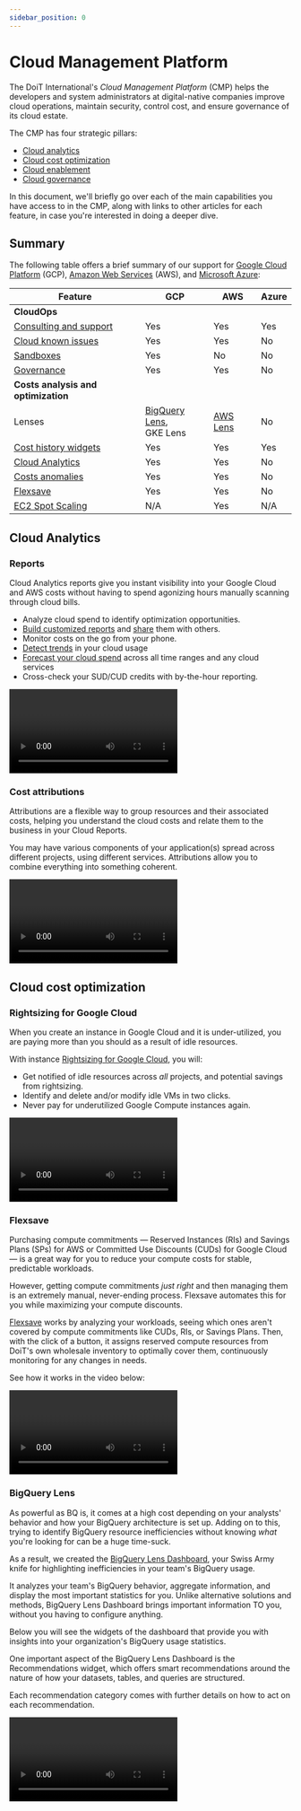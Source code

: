 ```yaml
---
sidebar_position: 0
---
```


# Cloud Management Platform

The DoiT International's _Cloud Management Platform_ (CMP) helps the developers and system administrators at digital-native companies improve cloud operations, maintain security, control cost, and ensure governance of its cloud estate.

The CMP has four strategic pillars:

- [Cloud analytics](#cloud-analytics)
- [Cloud cost optimization](#cloud-cost-optimization)
- [Cloud enablement](#cloud-enablement)
- [Cloud governance](#cloud-governance)

In this document, we'll briefly go over each of the main capabilities you have access to in the CMP, along with links to other articles for each feature, in case you're interested in doing a deeper dive.

## Summary

The following table offers a brief summary of our support for [Google Cloud Platform](https://cloud.google.com/gcp) (GCP), [Amazon Web Services](https://aws.amazon.com) (AWS), and [Microsoft Azure](https://azure.microsoft.com):

| Feature                                                                 | GCP                                                         | AWS                                 | Azure |
| ----------------------------------------------------------------------- | ----------------------------------------------------------- | ----------------------------------- | ----- |
| **CloudOps**                                                            |                                                             |                                     |       |
| [Consulting and support](./services/consulting-support/index.mdx)       | Yes                                                         | Yes                                 | Yes   |
| [Cloud known issues](./services/consulting-support/cloud-incidents.mdx) | Yes                                                         | Yes                                 | No    |
| [Sandboxes](#cloud-sandboxes)                                           | Yes                                                         | No                                  | No    |
| [Governance](#cloud-governance)                                         | Yes                                                         | Yes                                 | No    |
| **Costs analysis and optimization**                                     |                                                             |                                     |       |
| Lenses                                                                  | [BigQuery Lens](dashboards/bigquery-lens.mdx),<br/>GKE Lens | [AWS Lens](dashboards/aws-lens.mdx) | No    |
| [Cost history widgets](dashboards/widgets-overview.mdx)                 | Yes                                                         | Yes                                 | Yes   |
| [Cloud Analytics](#cloud-analytics)                                     | Yes                                                         | Yes                                 | No    |
| [Costs anomalies](#cost-anomalies)                                      | Yes                                                         | Yes                                 | No    |
| [Flexsave](flexsave/overview.mdx)                                       | Yes                                                         | Yes                                 | No    |
| [EC2 Spot Scaling](spot-scaling/overview.mdx)                           | N/A                                                         | Yes                                 | N/A   |

## Cloud Analytics

### Reports

Cloud Analytics reports give you instant visibility into your Google Cloud and AWS costs without having to spend agonizing hours manually scanning through cloud bills.

- Analyze cloud spend to identify optimization opportunities.
- [Build customized reports](cloud-analytics/create-cloud-report/index.mdx) and [share](cloud-analytics/sharing-cloud-reports.mdx) them with others.
- Monitor costs on the go from your phone.
- [Detect trends](cloud-analytics/trend-analysis.mdx) in your cloud usage
- [Forecast your cloud spend](cloud-analytics/forecasting.mdx) across all time ranges and any cloud services
- Cross-check your SUD/CUD credits with by-the-hour reporting.

<video
  type="loom"
  id="3bb89b9c624a4a52a2ecfbb61a56b4b8"
  thumb="-full-1605722125651.jpg"
/>

### Cost attributions

Attributions are a flexible way to group resources and their associated costs, helping you understand the cloud costs and relate them to the business in your Cloud Reports.

You may have various components of your application(s) spread across different projects, using different services. Attributions allow you to combine everything into something coherent.

<video
  type="loom"
  id="8d36dbd796c84d51a26b3f836226c883"
  thumb="-full-1600265350454.jpg"
/>

## Cloud cost optimization

### Rightsizing for Google Cloud

When you create an instance in Google Cloud and it is under-utilized, you are paying more than you should as a result of idle resources.

With instance [Rightsizing for Google Cloud](dashboards/rightsizing-for-google-cloud.mdx), you will:

- Get notified of idle resources across _all_ projects, and potential savings from rightsizing.
- Identify and delete and/or modify idle VMs in two clicks.
- Never pay for underutilized Google Compute instances again.

<video
  type="loom"
  id="cecfc1a7f3d84240a5be922e27c0ac56"
  thumb="-full-1602767610725.jpg"
/>

### Flexsave

Purchasing compute commitments &mdash; Reserved Instances (RIs) and Savings Plans (SPs) for AWS or Committed Use Discounts (CUDs) for Google Cloud &mdash; is a great way for you to reduce your compute costs for stable, predictable workloads.

However, getting compute commitments _just right_ and then managing them is an extremely manual, never-ending process. Flexsave automates this for you while maximizing your compute discounts.

[Flexsave](flexsave/overview.mdx) works by analyzing your workloads, seeing which ones aren't covered by compute commitments like CUDs, RIs, or Savings Plans. Then, with the click of a button, it assigns reserved compute resources from DoiT's own wholesale inventory to optimally cover them, continuously monitoring for any changes in needs.

See how it works in the video below:

<video
  type="loom"
  id="b3a232a312c24735aead19d02df4c50f"
  thumb="-00001.gif"
/>

### BigQuery Lens

As powerful as BQ is, it comes at a high cost depending on your analysts' behavior and how your BigQuery architecture is set up. Adding on to this, trying to identify BigQuery resource inefficiencies without knowing _what_ you're looking for can be a huge time-suck.

As a result, we created the [BigQuery Lens Dashboard](dashboards/bigquery-lens.mdx), your Swiss Army knife for highlighting inefficiencies in your team's BigQuery usage.

It analyzes your team's BigQuery behavior, aggregate information, and display the most important statistics for you. Unlike alternative solutions and methods, BigQuery Lens Dashboard brings important information TO you, without you having to configure anything.

Below you will see the widgets of the dashboard that provide you with insights into your organization's BigQuery usage statistics.

One important aspect of the BigQuery Lens Dashboard is the Recommendations widget, which offers smart recommendations around the nature of how your datasets, tables, and queries are structured.

Each recommendation category comes with further details on how to act on each recommendation.

<!-- cspell: disable-next-line -->

<video type="youtube" id="7r1WfwnBAA4" />

## Cloud enablement

### Cloud sandboxes

Cloud sandboxes (or DCEs &mdash; disposable cloud environments) offer engineering teams a safe and controlled environment to run experiments, test, and build out new features without worrying about impacting production infrastructure. While easy, simply creating a new Google Cloud project cannot be considered a "complete" solution due to the lack of built-in budget management, self-service for developers, and governing policies.

Cloud Sandbox for Google Cloud gives admins and developers the governance and autonomy they both need, respectively, all while connecting to their Google Cloud Organization.

First, [create a sandbox policy](cloud-sandbox-management/configuring-a-policy-for-sandbox-accounts.mdx) to automate sandbox management. With a policy set up, you can:

- Connect to your Google Cloud billing account, organization, and IAM folder.
- Set sandbox budgets.
- Get alerts when a budget is hit, or automatically disable the billing.
- Limit the number of sandboxes per user.
- Give your sandbox names a stable naming convention.

Once a policy is created, developers are free to [create cloud sandbox environments](cloud-sandbox-management/create-gcp-sandbox-accounts.mdx) themselves. No more submitting tickets just to get a new environment provisioned by an SRE. Finally, when sandboxes are up and running, you can monitor them all from a central hub.

<video
  type="loom"
  id="2e2adffc48464c0189b87e4750e7b7d3"
  thumb="-full-1602768114753.jpg"
/>

### Cloud quota monitoring

Every cloud provider has resource quotas for things like VPCs, CPU cores, and more. If you'd like to change that quota, you can request more, and typically cloud vendors will approve it. Note: This may take hours or days.

However, sometimes your quota limits can, without warning, be hit by a surge of demand that causes you to hit those quotas. When this happens, you're forced to wait for your ticket to be addressed.

With Quota Monitoring for [Google Cloud](google-cloud/google-cloud-quotas.mdx) and [AWS](amazon-web-services/aws-quotas.mdx) you can stay on top of your cloud quotas with proactive monitoring. You'll get notified when you're approaching quotas.

This way, you'll keep services always running by adjusting limits ahead of time.

### Cost anomalies

With so many moving parts in the cloud, it's critical to keep a finger on the pulse of your costs. However, unless IT regularly monitors cloud spend, sudden spikes in resource costs can remain undetected for weeks &mdash; until the monthly bill arrives.

As a result, critical staff resources are wasted manually monitoring for and identifying the scope & source of problems.

[Cloud cost anomaly detection](anomaly-detection/cloud-anomalies.mdx) offers end-to-end **autonomous monitoring** of spikes in your AWS & Google Cloud usage & billing, seamlessly, across all your projects and services.

Available to DoiT customers right from the CMP, it also offers:

- Context-aware detection that treats each Google Cloud service uniquely.
- Advanced alerting that goes beyond static budgets & thresholds
- Fine-tune alerts by training them with your direct feedback.
- Real-time analysis of workload activity

<!-- cspell: disable-next-line -->

<video type="youtube" id="h6V7XfhsdmY" />

### Cloud support and advisory

As a DoiT International customer, you have access to 80+ battle-tested senior cloud engineers around the globe with over 200 certifications between them.

Within the CMP you can:

- Create [consulting and support requests](services/consulting-support/index.mdx)
- [Escalate](services/consulting-support/escalate.mdx) support requests
- [Share](services/consulting-support/ticket-sharing.mdx) support requests with others
- Get access to exclusive [training](services/training.mdx), [professional services](services/proserv.mdx), and [perks](services/perks.mdx)

<video
  type="loom"
  id="ec2e0bca53fc46ef80061dd96be2f1a0"
  thumb="-00001.gif"
/>

<video
  type="loom"
  id="9ff183270cb84e32817818589a80d37e"
  thumb="-full-1602767998407.jpg"
/>

## Cloud governance

### Asset management

CMP gives you complete self-service management of assets across Google Cloud, AWS, G Suite, Azure, and Office 365.

From your Asset Management screen, you can:

- View all cloud subscriptions in one place.
- [Create a new Google Cloud Billing Account](google-cloud/create-google-cloud-billing-account.mdx) and/or an [AWS account](amazon-web-services/create-an-aws-account.mdx).
- [Invite an existing AWS account](amazon-web-services/invite-existing-aws-account.mdx)
- [Purchase additional seats for G Suite](g-suite-and-workspace/purchasing-g-suite-licenses.mdx) and/or [Office 365](microsoft-office-365/purchasing-office-365-licenses.mdx) yourself.
- Automate subscription management with [auto-provisioning](g-suite-and-workspace/configure-auto-increase-for-google-workspace-subscriptions.mdx) for G Suite, guaranteeing there is an open seat at all times.
- [Tag Assets](assets-and-contracts/tag-assets.mdx) for classification and invoicing purposes (e.g. team name, cost center, location, etc.).

Additionally, you can view your order history of all licenses and subscriptions across all of your cloud products.

### Advanced billing

CMP gives you capabilities unavailable in Google Cloud or AWS to customize _precisely_ how you'd like to be billed via Billing Profiles, Invoices, and Invoice Buckets.

[**Billing Profiles**](invoices-and-payments/setting-up-a-new-billing-profile.mdx) are for when your company has different entities requiring separate invoices. For instance, you may use a different payment method or currency depending on the entity.

In the CMP, customers can create as many Billing Profiles as required, per their company's needs.

<!-- textlint-disable max-comma -->

Unlike Google Cloud or AWS (who only allow credit card payments), DoiT International customers can pay via the _Credit Card_, _Wire_, _Bill.com_, and _ACH_ options.

<!-- textlint-enable -->

[**Invoices**](invoices-and-payments/managing-invoices.mdx) across all cloud platforms and their current statuses can be easily accessed using the CMP.

From the Invoices page, you can:

- Click on an invoice to view a detailed breakdown.
- Download invoices.
- Sort invoices by billing profile, cloud service, date, etc.
- Get an at-a-glance look at the invoice status, the product it's referencing, and the total/balance.

Any tags placed on assets will also appear in invoices so you can more easily identify invoice items.

[**Invoice Bucketing**](invoices-and-payments/changing-invoice-settings.mdx) lets you create custom "buckets" and assign specific assets to those buckets.

This is especially useful when you have different cost centers such as R\&D or Operations using different assets and want to bill them separately.

With invoice buckets, you will receive separate invoices for each invoice bucket, billed to the billing profile it is associated with.

[Go here](invoices-and-payments/managing-invoices.mdx) for the full list of your billing and payment-related capabilities.

### Contract management

Via the Contracts page, you get self-service access to all cloud contracts you are being billed for through DoiT International.

### User and role management

Use User Management to:

- [Add colleagues](user-management/creating-a-new-user.mdx) to your CMP team.
- Management Billing Profile assignments.
- Configure notifications for alerts like payment reminders, new invoices, and more.
- [Set up and grant roles](user-management/manage-roles.mdx) that give access to various CMP features.

### Managed cloud support

Within the CMP you can resolve your cloud issues quickly with hyper-responsive and unlimited support from DoiT International &mdash; at no extra cost.

- [Open tickets](services/consulting-support/index.mdx) with experienced Cloud Architects and Engineers.
- View open or historical tickets and their statuses.
- [Share tickets](services/consulting-support/ticket-sharing.mdx) with other team members.
- Stay up to date on any [known issues](services/consulting-support/cloud-incidents.mdx) across all clouds you use.
